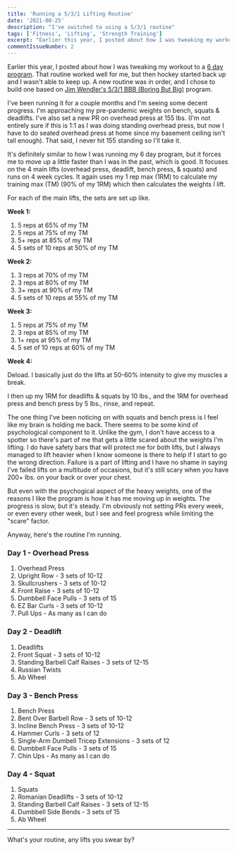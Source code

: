 ```yaml
---
title: 'Running a 5/3/1 Lifting Routine'
date: '2021-08-25'
description: "I've switched to using a 5/3/1 routine"
tags: ['Fitness', 'Lifting', 'Strength Training']
excerpt: "Earlier this year, I posted about how I was tweaking my workout to a 6 day program. That routine worked well for me, but then hockey started back up and I wasn't able to keep up. A new routine was in order, and I chose to build one based on Jim Wendler's 5/3/1 BBB (Boring But Big) program."
commentIssueNumber: 2
---
```


Earlier this year, I posted about how I was tweaking my workout to a [6 day program](/2021/01/28/tweaking-my-lifting-routine.html). That routine worked well for me, but then hockey started back up and I wasn't able to keep up. A new routine was in order, and I chose to build one based on [Jim Wendler's 5/3/1 BBB (Boring But Big)](https://www.jimwendler.com/blogs/jimwendler-com/101077382-boring-but-big) program.

I've been running it for a couple months and I'm seeing some decent progress. I'm approaching my pre-pandemic weights on bench, squats & deadlifts. I've also set a new PR on overhead press at 155 lbs. (I'm not entirely sure if this is 1:1 as I was doing standing overhead press, but now I have to do seated overhead press at home since my basement ceiling isn't tall enough). That said, I never hit 155 standing so I'll take it.

It's definitely similar to how I was running my 6 day program, but it forces me to move up a little faster than I was in the past, which is good. It focuses on the 4 main lifts (overhead press, deadlift, bench press, & squats) and runs on 4 week cycles. It again uses my 1 rep max (1RM) to calculate my training max (TM) (90% of my 1RM) which then calculates the weights I lift.

For each of the main lifts, the sets are set up like.

**Week 1:**

1. 5 reps at 65% of my TM
2. 5 reps at 75% of my TM
3. 5+ reps at 85% of my TM
4. 5 sets of 10 reps at 50% of my TM

**Week 2:**

1. 3 reps at 70% of my TM
2. 3 reps at 80% of my TM
3. 3+ reps at 90% of my TM
4. 5 sets of 10 reps at 55% of my TM

**Week 3:**

1. 5 reps at 75% of my TM
2. 3 reps at 85% of my TM
3. 1+ reps at 95% of my TM
4. 5 set of 10 reps at 60% of my TM

**Week 4:**

Deload. I basically just do the lifts at 50-60% intensity to give my muscles a break.

I then up my 1RM for deadlifts & squats by 10 lbs., and the 1RM for overhead press and bench press by 5 lbs., rinse, and repeat.

The one thing I've been noticing on with squats and bench press is I feel like my brain is holding me back. There seems to be some kind of psychological component to it. Unlike the gym, I don't have access to a spotter so there's part of me that gets a little scared about the weights I'm lifting. I do have safety bars that will protect me for both lifts, but I always managed to lift heavier when I know someone is there to help if I start to go the wrong direction. Failure is a part of lifting and I have no shame in saying I've failed lifts on a multitude of occasions, but it's still scary when you have 200+ lbs. on your back or over your chest.

But even with the psychogical aspect of the heavy weights, one of the reasons I like the program is how it has me moving up in weights. The progress is slow, but it's steady. I'm obviously not setting PRs every week, or even every other week, but I see and feel progress while limiting the "scare" factor.

Anyway, here's the routine I'm running.

### Day 1 - Overhead Press

1. Overhead Press
2. Upright Row - 3 sets of 10-12
3. Skullcrushers - 3 sets of 10-12
4. Front Raise - 3 sets of 10-12
5. Dumbbell Face Pulls - 3 sets of 15
6. EZ Bar Curls - 3 sets of 10-12
7. Pull Ups - As many as I can do

### Day 2 - Deadlift

1. Deadlifts
2. Front Squat - 3 sets of 10-12
3. Standing Barbell Calf Raises - 3 sets of 12-15
4. Russian Twists
5. Ab Wheel

### Day 3 - Bench Press

1. Bench Press
2. Bent Over Barbell Row - 3 sets of 10-12
3. Incline Bench Press - 3 sets of 10-12
4. Hammer Curls - 3 sets of 12
5. Single-Arm Dumbell Tricep Extensions - 3 sets of 12
6. Dumbbell Face Pulls - 3 sets of 15
7. Chin Ups - As many as I can do

### Day 4 - Squat

1. Squats
2. Romanian Deadlifts - 3 sets of 10-12
3. Standing Barbell Calf Raises - 3 sets of 12-15
4. Dumbbell Side Bends - 3 sets of 15
5. Ab Wheel

---

What's your routine, any lifts you swear by?
